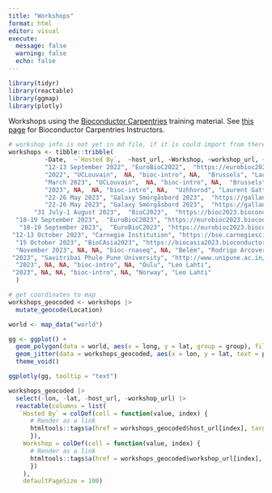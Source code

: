 ```yaml
---
title: "Workshops"
format: html
editor: visual
execute:
  message: false
  warning: false
  echo: false
---
```


```r
library(tidyr)
library(reactable)
library(ggmap)
library(plotly)
```

Workshops using the [Bioconductor Carpentries](https://www.bioconductor.org/help/education-training/) training material. See [this page](instructors.html) for Bioconductor Carpentries Instructors.

```r
# workshop info is not yet in md file, if it is could import from there
workshops <- tibble::tribble(
          ~Date,  ~`Hosted By`,  ~host_url, ~Workshop, ~workshop_url, ~Location,  ~Instructors,
          "12-13 September 2022", "EuroBioC2022",  "https://eurobioc2022.bioconductor.org/", "bioc-intro", "https://bioconductor.github.io/2022-09-12-BiocIntro-Heidelberg/", "Heidelberg", "Charlotte Soneson, Laurent Gatto",
          "2022", "UCLouvain",  NA, "bioc-intro", NA,  "Brussels", "Laurent Gatto",
          "March 2023", "UCLouvain",  NA, "bioc-intro", NA,  "Brussels", "Laurent Gatto",
          "2023", NA,  NA, "bioc-intro", NA,  "Uzhhorod", "Laurent Gatto",
          "22-26 May 2023", "Galaxy Smörgåsbord 2023",  "https://gallantries.github.io/video-library/events/smorgasbord3/", "bioc-intro", "https://gallantries.github.io/video-library/modules/bioconductor",  "online", "Laurent Gatto",
          "22-26 May 2023", "Galaxy Smörgåsbord 2023",  "https://gallantries.github.io/video-library/events/smorgasbord3/", "bioc-project", "https://gallantries.github.io/video-library/modules/bioconductor",  "online", "Kevin Rue-Albrecht",
       "31 July-1 August 2023",  "BioC2023",  "https://bioc2023.bioconductor.org/",  "bioc-intro", "https://bioconductor.github.io/2023-07-31-BiocRnaseq-Bioc2023/", "Boston",  "Jenny Drnevich, Sehyun Oh",
  "18-19 September 2023",  "EuroBioC2023", "https://eurobioc2023.bioconductor.org/", "bioc-intro", "https://bioconductor.github.io/2023-09-18-BiocIntro-EuroBioc/", "Ghent", "Laurent Gatto, Charlotte Hutchings, Olly Crook, Givanna Putri, Marcel Ramos Pérez",
   "18-19 September 2023",  "EuroBioC2023", "https://eurobioc2023.bioconductor.org/", "bioc-rnaseq", "https://bioconductor.github.io/2023-09-18-RNASeq-EuroBioc/", "Ghent", "Soneson Charlotte, Almut Lütge, Fabricio Almeida-Silva",
 "12-13 October 2023", "Carnegie Institution", "https://bse.carnegiescience.edu", "bioc-rnaseq", NA, "Baltimore", "Javier Carpinteyro-Ponce, Frederick Tan",
  "15 October 2023", "BioCAsia2023", "https://biocasia2023.bioconductor.org/", "bioc-rnaseq", NA, "Hong Kong", "David Shih",
  "November 2023", NA, NA, "bioc-rnaseq", NA, "Belém", "Rodrigo Arcoverde Cerveira da Silva",
 "2023", "Savitribai Phule Pune University", "http://www.unipune.ac.in/", "bioc-intro", NA, "Pune", "Leo Lahti",
  "2023", NA, NA, "bioc-intro", NA, "Oulu", "Leo Lahti",
 "2023", NA, NA, "bioc-intro", NA, "Norway", "Leo Lahti"
  ) 
```

```r
# get coordinates to map
workshops_geocoded <- workshops |> 
  mutate_geocode(Location)
```

```r
world <- map_data("world")

gg <- ggplot() +
  geom_polygon(data = world, aes(x = long, y = lat, group = group), fill = "grey") +
  geom_jitter(data = workshops_geocoded, aes(x = lon, y = lat, text = paste(`Hosted By`, Location, sep = "\n")), color = 'red') +
  theme_void()

ggplotly(gg, tooltip = "text")
```

```r
workshops_geocoded |> 
  select(-lon, -lat, -host_url, -workshop_url) |>
  reactable(columns = list(
   `Hosted By` = colDef(cell = function(value, index) {
      # Render as a link
      htmltools::tags$a(href = workshops_geocoded$host_url[index], target = "_blank", as.character(value))
      }),
    Workshop = colDef(cell = function(value, index) {
      # Render as a link
      htmltools::tags$a(href = workshops_geocoded$workshop_url[index], target = "_blank", as.character(value))
      })
    ), 
    defaultPageSize = 100)
```
